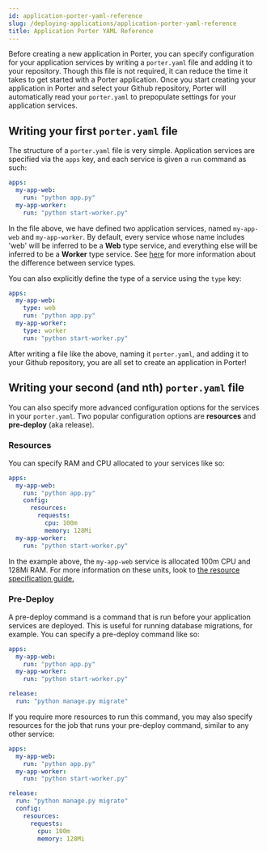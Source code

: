```yaml
---
id: application-porter-yaml-reference
slug: /deploying-applications/application-porter-yaml-reference
title: Application Porter YAML Reference
---
```


Before creating a new application in Porter, you can specify configuration for your application services by writing a `porter.yaml` file and adding it to your repository. Though this file is not required, it can reduce the time it takes to get started with a Porter application. Once you start creating your application in Porter and select your Github repository, Porter will automatically read your `porter.yaml` to prepopulate settings for your application services. 

## Writing your first `porter.yaml` file

The structure of a `porter.yaml` file is very simple. Application services are specified via the `apps` key, and each service is given a `run` command as such:

```yaml
apps:
  my-app-web:
    run: "python app.py" 
  my-app-worker:
    run: "python start-worker.py"     
```

In the file above, we have defined two application services, named `my-app-web` and `my-app-worker`. By default, every service whose name includes 'web' will be inferred to be a **Web** type service, and everything else will be inferred to be a **Worker** type service. See [here](../overview#types-of-applications) for more information about the difference between service types. 

You can also explicitly define the type of a service using the `type` key:

```yaml
apps:
  my-app-web:
    type: web
    run: "python app.py" 
  my-app-worker:
    type: worker
    run: "python start-worker.py"     
```

After writing a file like the above, naming it `porter.yaml`, and adding it to your Github repository, you are all set to create an application in Porter! 

## Writing your second (and nth) `porter.yaml` file
You can also specify more advanced configuration options for the services in your `porter.yaml`. Two popular configuration options are **resources** and **pre-deploy** (aka release).

### Resources
You can specify RAM and CPU allocated to your services like so:

```yaml
apps:
  my-app-web:
    run: "python app.py" 
    config:
      resources:
        requests:
          cpu: 100m
          memory: 128Mi
  my-app-worker:
    run: "python start-worker.py"     
```

In the example above, the `my-app-web` service is allocated 100m CPU and 128Mi RAM. For more information on these units, look to [the resource specification guide.](./runtime-configuration-options/web-applications#resources)

### Pre-Deploy
A pre-deploy command is a command that is run before your application services are deployed. This is useful for running database migrations, for example. You can specify a pre-deploy command like so:

```yaml 
apps:
  my-app-web:
    run: "python app.py" 
  my-app-worker:
    run: "python start-worker.py" 

release:
  run: "python manage.py migrate"
```

If you require more resources to run this command, you may also specify resources for the job that runs your pre-deploy command, similar to any other service:

```yaml
apps:
  my-app-web:
    run: "python app.py" 
  my-app-worker:
    run: "python start-worker.py"

release:
  run: "python manage.py migrate"
  config:
    resources:
      requests:
        cpu: 100m
        memory: 128Mi
```
